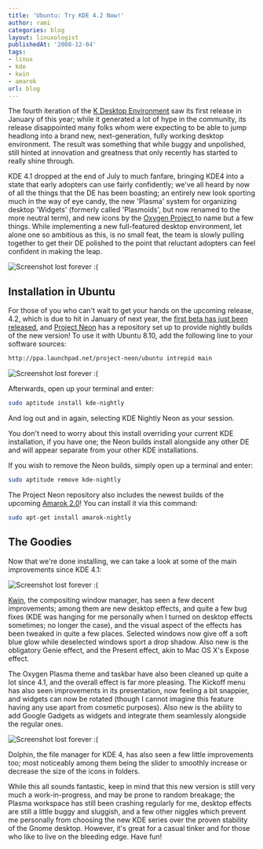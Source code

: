 ```yaml
---
title: 'Ubuntu: Try KDE 4.2 Now!'
author: rami
categories: blog
layout: linuxologist
publishedAt: '2008-12-04'
tags:
- linux
- kde
- kwin
- amarok
url: blog
---
```


The fourth iteration of the [K Desktop Environment](http://www.kde.org) saw its first release in January of this year; while it generated a lot of hype in the community, its release disappointed many folks whom were expecting to be able to jump headlong into a brand new, next-generation, fully working desktop environment. The result was something that while buggy and unpolished, still hinted at innovation and greatness that only recently has started to really shine through.

KDE 4.1 dropped at the end of July to much fanfare, bringing KDE4 into a state that early adopters can use fairly confidently; we've all heard by now of all the things that the DE has been boasting; an entirely new look sporting much in the way of eye candy, the new 'Plasma' system for organizing desktop 'Widgets' (formerly called 'Plasmoids', but now renamed to the more neutral term), and new icons by the [Oxygen Project ](http://www.oxygen-icons.org/)to name but a few things. While implementing a new full-featured desktop environment, let alone one so ambitious as this, is no small feat, the team is slowly pulling together to get their DE polished to the point that reluctant adopters can feel confident in making the leap.

![Screenshot lost forever :(]()

## Installation in Ubuntu

For those of you who can't wait to get your hands on the upcoming release, 4.2, which is due to hit in January of next year, the [first beta has just been released](http://www.kde.org/announcements/announce-4.2-beta1.php), and [Project Neon](http://apachelog.blogspot.com/2008/06/project-neon-kde-nightly-builds.html) has a repository set up to provide nightly builds of the new version! To use it with Ubuntu 8.10, add the following line to your software sources:

```bash
http://ppa.launchpad.net/project-neon/ubuntu intrepid main
```

![Screenshot lost forever :(]()

Afterwards, open up your terminal and enter:

```bash
sudo aptitude install kde-nightly
```

And log out and in again, selecting KDE Nightly Neon as your session.

You don't need to worry about this install overriding your current KDE installation, if you have one; the Neon builds install alongside any other DE and will appear separate from your other KDE installations.

If you wish to remove the Neon builds, simply open up a terminal and enter:

```bash
sudo aptitude remove kde-nightly
```

The Project Neon repository also includes the newest builds of the upcoming [Amarok 2.0](http://amarok.kde.org/)! You can install it via this command:

```bash
sudo apt-get install amarok-nightly
```

## The Goodies

Now that we're done installing, we can take a look at some of the main improvements since KDE 4.1:

![Screenshot lost forever :(]()

[Kwin](http://en.wikipedia.org/wiki/Kwin), the compositing window manager, has seen a few decent improvements; among them are new desktop effects, and quite a few bug fixes (KDE was hanging for me personally when I turned on desktop effects sometimes; no longer the case), and the visual aspect of the effects has been tweaked in quite a few places. Selected windows now give off a soft blue glow while deselected windows sport a drop shadow. Also new is the obligatory Genie effect, and the Present effect, akin to Mac OS X's Expose effect.

The Oxygen Plasma theme and taskbar have also been cleaned up quite a lot since 4.1, and the overall effect is far more pleasing. The Kickoff menu has also seen improvements in its presentation, now feeling a bit snappier, and widgets can now be rotated (though I cannot imagine this feature having any use apart from cosmetic purposes). Also new is the ability to add Google Gadgets as widgets and integrate them seamlessly alongside the regular ones.

![Screenshot lost forever :(]()

Dolphin, the file manager for KDE 4, has also seen a few little improvements too; most noticeably among them being the slider to smoothly increase or decrease the size of the icons in folders.

While this all sounds fantastic, keep in mind that this new version is still very much a work-in-progress, and may be prone to random breakage; the Plasma workspace has still been crashing regularly for me, desktop effects are still a little buggy and sluggish, and a few other niggles which prevent me personally from choosing the new KDE series over the proven stability of the Gnome desktop. However, it's great for a casual tinker and for those who like to live on the bleeding edge. Have fun!
